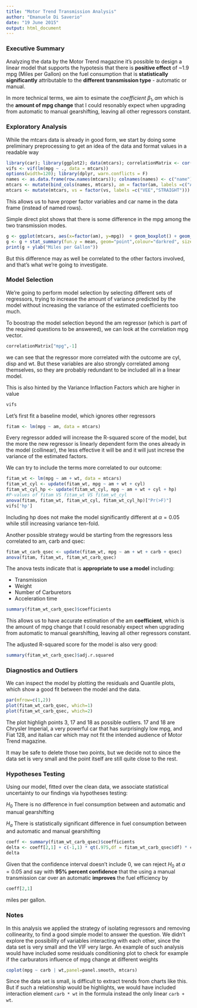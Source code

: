 ```yaml
---
title: "Motor Trend Transmission Analysis"
author: "Emanuele Di Saverio"
date: "19 June 2015"
output: html_document
---
```


### Executive Summary

Analyzing the data by the Motor Trend magazine it's possible to design a linear model that supports the hypotesis that there is **positive effect** of ~1.9 mpg (Miles per Gallon) on the fuel consumption that is **statistically significantly** attributable to the **different transmission type** - automatic or manual.

In more technical terms, we aim to esimate the *coefficient* $\beta_1,am$ which is the **amount of mpg change** that I could resonably expect when upgrading from automatic to manual gearshifting, leaving all other regressors constant.

### Exploratory Analysis

While the mtcars data is already in good form, we start by doing some preliminary preprocessing to get an idea of the data and format values in a readable way

```r
library(car); library(ggplot2); data(mtcars); correlationMatrix <- cor(mtcars);
vifs <- vif(lm(mpg ~ ., data = mtcars))
options(width=120); library(dplyr, warn.conflicts = F)
names <- as.data.frame(row.names(mtcars)); colnames(names) <- c("name");
mtcars <- mutate(bind_cols(names, mtcars), am = factor(am, labels =c("AUTO","MANUAL")))
mtcars <- mutate(mtcars, vs = factor(vs, labels =c("VEE","STRAIGHT")))
```

This allows us to have proper factor variables and car name in the data frame (instead of named rows).

Simple direct plot shows that there is some difference in the mpg among the two transmission modes.

```r
g <- ggplot(mtcars, aes(x=factor(am), y=mpg))  + geom_boxplot() + geom_point(alpha = 0.5)
g <- g + stat_summary(fun.y = mean, geom="point",colour="darkred", size=3)
print(g + ylab("Miles per Gallon"))
```

But this difference may as well be correlated to the other factors involved, and that's what we're going to investigate.

### Model Selection

We're going to perform model selection by selecting different sets of regressors, trying to increase the amount of variance predicted by the model without increasing the variance of the estimated coefficients too much.

To boostrap the model selection beyond the am regressor (which is part of the required questions to be answered), we can look at the correlation mpg vector.

```r
correlationMatrix["mpg",-1]
```

we can see that the regressor more correlated with the outcome are cyl, disp and wt. But these variables are also strongly correlated among themselves, so they are probably redundant to be included all in a linear model.

This is also hinted by the Variance Inflaction Factors which are higher in value
```r
vifs
```

Let's first fit a baseline model, which ignores other regressors
```r
fitam <- lm(mpg ~ am, data = mtcars)
```

Every regressor added will increase the R-squared score of the model, but the more the new regressor is linearly dependent form the ones already in the model (collinear), the less effective it will be and it will just increse the variance of the estimated factors.

We can try to include the terms more correlated to our outcome:

```r
fitam_wt <- lm(mpg ~ am + wt, data = mtcars)
fitam_wt_cyl <- update(fitam_wt, mpg ~ am + wt + cyl)
fitam_wt_cyl_hp <- update(fitam_wt_cyl, mpg ~ am + wt + cyl + hp)
#P-values of fitam VS fitam_wt VS fitam_wt_cyl
anova(fitam, fitam_wt, fitam_wt_cyl, fitam_wt_cyl_hp)["Pr(>F)"]
vifs['hp']
```

Including hp does not make the model significantly different at $\alpha=0.05$ while still increasing variance ten-fold.

Another possible strategy would be starting from the regressors less correlated to am, carb and qsec:

```r
fitam_wt_carb_qsec <- update(fitam_wt, mpg ~ am + wt + carb + qsec)
anova(fitam, fitam_wt, fitam_wt_carb_qsec)
```

The anova tests indicate that is **appropriate to use a model** including:

- Transmission
- Weight
- Number of Carburetors
- Acceleration time

```r
summary(fitam_wt_carb_qsec)$coefficients
```

This allows us to have accurate estimation of the am **coefficient**, which is the amount of mpg change that I could resonably expect when upgrading from automatic to manual gearshifting, leaving all other regressors constant.

The adjusted R-squared score for the model is also very good:
```r
summary(fitam_wt_carb_qsec)$adj.r.squared
```

### Diagnostics and Outliers

We can inspect the model by plotting the residuals and Quantile plots, which show a good fit between the model and the data.

```r
par(mfrow=c(1,2))
plot(fitam_wt_carb_qsec, which=1)
plot(fitam_wt_carb_qsec, which=2)
```

The plot highligh points 3, 17 and 18 as possible outliers. 17 and 18 are Chrysler Imperial, a very powerful car that has surprisingly low mpg, and Fiat 128, and italian car which may not fit the intended audience of Motor Trend magazine. 

It may be safe to delete those two points, but we decide not to since the data set is very small and the point itself are still quite close to the rest.

### Hypotheses Testing

Using our model, fitted over the clean data, we associate statistical uncertainty to our findings via hypotheses testing:

$H_0$ There is no difference in fuel consumption between and automatic and manual gearshifting

$H_a$ There is statistically significant difference in fuel consumption between and automatic and manual gearshifting

```r
coeff <- summary(fitam_wt_carb_qsec)$coefficients
delta <- coeff[2,1] + c(-1,1) * qt(.975,df = fitam_wt_carb_qsec$df) * coeff[2,2]
delta
```

Given that the confidence interval doesn't include 0, we can reject $H_0$ at $\alpha=0.05$ and say with **95% percent confidence** that the using a manual transmission car over an automatic **improves** the fuel efficiency by
```r
coeff[2,1]
```

miles per gallon.

### Notes

In this analysis we applied the strategy of isolating regressors and removing collinearity, to find a good simple model to answer the question. We didn't explore the possibility of variables interacting with each other, since the data set is very small and the VIF very large. An example of such analysis would have included some residuals conditioning plot to check for example if the carburators influence of mpg change at different weights

```r
coplot(mpg ~ carb | wt,panel=panel.smooth, mtcars)
```

Since the data set is small, is difficult to extract trends from charts like this. But if such a relationship would be highlights, we would have included interaction element `carb * wt` in the formula instead the only linear `carb + wt`.